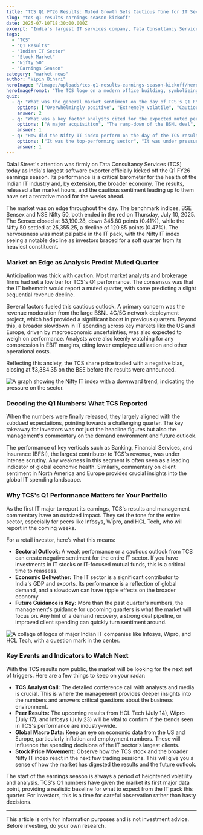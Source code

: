 ```yaml
---
title: "TCS Q1 FY26 Results: Muted Growth Sets Cautious Tone for IT Sector"
slug: "tcs-q1-results-earnings-season-kickoff"
date: 2025-07-10T18:30:00.000Z
excerpt: "India's largest IT services company, Tata Consultancy Services (TCS), announced its Q1 FY26 results today. The results, which showed modest growth, have set a cautious tone for the IT sector as investors watch for signs of a demand revival."
tags:
  - "TCS"
  - "Q1 Results"
  - "Indian IT Sector"
  - "Stock Market"
  - "Nifty 50"
  - "Earnings Season"
category: "market-news"
author: "Vipin Bihari"
heroImage: "/images/uploads/tcs-q1-results-earnings-season-kickoff/hero-image.jpg"
heroImagePrompt: "The TCS logo on a modern office building, symbolizing the start of the corporate earnings season in India."
quiz:
  - q: "What was the general market sentiment on the day of TCS's Q1 FY26 results announcement?"
    options: ["Overwhelmingly positive", "Extremely volatile", "Cautious and negative", "Flat and uneventful"]
    answer: 2
  - q: "What was a key factor analysts cited for the expected muted performance from TCS in Q1?"
    options: ["A major acquisition", "The ramp-down of the BSNL deal", "A sudden surge in hiring", "A new product launch"]
    answer: 1
  - q: "How did the Nifty IT index perform on the day of the TCS results?"
    options: ["It was the top-performing sector", "It was under pressure and declined", "It remained unchanged", "It saw a record-breaking surge"]
    answer: 1
---
```


Dalal Street's attention was firmly on Tata Consultancy Services (TCS) today as India's largest software exporter officially kicked off the Q1 FY26 earnings season. Its performance is a critical barometer for the health of the Indian IT industry and, by extension, the broader economy. The results, released after market hours, and the cautious sentiment leading up to them have set a tentative mood for the weeks ahead.

The market was on edge throughout the day. The benchmark indices, BSE Sensex and NSE Nifty 50, both ended in the red on Thursday, July 10, 2025. The Sensex closed at 83,190.28, down 345.80 points (0.41%), while the Nifty 50 settled at 25,355.25, a decline of 120.85 points (0.47%). The nervousness was most palpable in the IT pack, with the Nifty IT index seeing a notable decline as investors braced for a soft quarter from its heaviest constituent.

### Market on Edge as Analysts Predict Muted Quarter

Anticipation was thick with caution. Most market analysts and brokerage firms had set a low bar for TCS's Q1 performance. The consensus was that the IT behemoth would report a muted quarter, with some predicting a slight sequential revenue decline.

Several factors fueled this cautious outlook. A primary concern was the revenue moderation from the large BSNL 4G/5G network deployment project, which had provided a significant boost in previous quarters. Beyond this, a broader slowdown in IT spending across key markets like the US and Europe, driven by macroeconomic uncertainties, was also expected to weigh on performance. Analysts were also keenly watching for any compression in EBIT margins, citing lower employee utilization and other operational costs.

Reflecting this anxiety, the TCS share price traded with a negative bias, closing at ₹3,384.35 on the BSE before the results were announced.

![A graph showing the Nifty IT index with a downward trend, indicating the pressure on the sector.](/images/uploads/tcs-q1-results-earnings-season-kickoff/nifty-it-index.png)

### Decoding the Q1 Numbers: What TCS Reported

When the numbers were finally released, they largely aligned with the subdued expectations, pointing towards a challenging quarter. The key takeaway for investors was not just the headline figures but also the management's commentary on the demand environment and future outlook.

The performance of key verticals such as Banking, Financial Services, and Insurance (BFSI), the largest contributor to TCS's revenue, was under intense scrutiny. Any weakness in this segment is often seen as a leading indicator of global economic health. Similarly, commentary on client sentiment in North America and Europe provides crucial insights into the global IT spending landscape.

### Why TCS's Q1 Performance Matters for Your Portfolio

As the first IT major to report its earnings, TCS's results and management commentary have an outsized impact. They set the tone for the entire sector, especially for peers like Infosys, Wipro, and HCL Tech, who will report in the coming weeks.

For a retail investor, here’s what this means:
*   **Sectoral Outlook:** A weak performance or a cautious outlook from TCS can create negative sentiment for the entire IT sector. If you have investments in IT stocks or IT-focused mutual funds, this is a critical time to reassess.
*   **Economic Bellwether:** The IT sector is a significant contributor to India's GDP and exports. Its performance is a reflection of global demand, and a slowdown can have ripple effects on the broader economy.
*   **Future Guidance is Key:** More than the past quarter's numbers, the management's guidance for upcoming quarters is what the market will focus on. Any hint of a demand recovery, a strong deal pipeline, or improved client spending can quickly turn sentiment around.

![A collage of logos of major Indian IT companies like Infosys, Wipro, and HCL Tech, with a question mark in the center.](/images/uploads/tcs-q1-results-earnings-season-kickoff/it-sector-outlook.png)

### Key Events and Indicators to Watch Next

With the TCS results now public, the market will be looking for the next set of triggers. Here are a few things to keep on your radar:

*   **TCS Analyst Call:** The detailed conference call with analysts and media is crucial. This is where the management provides deeper insights into the numbers and answers critical questions about the business environment.
*   **Peer Results:** The upcoming results from HCL Tech (July 14), Wipro (July 17), and Infosys (July 23) will be vital to confirm if the trends seen in TCS's performance are industry-wide.
*   **Global Macro Data:** Keep an eye on economic data from the US and Europe, particularly inflation and employment numbers. These will influence the spending decisions of the IT sector's largest clients.
*   **Stock Price Movement:** Observe how the TCS stock and the broader Nifty IT index react in the next few trading sessions. This will give you a sense of how the market has digested the results and the future outlook.

The start of the earnings season is always a period of heightened volatility and analysis. TCS's Q1 numbers have given the market its first major data point, providing a realistic baseline for what to expect from the IT pack this quarter. For investors, this is a time for careful observation rather than hasty decisions.

---
This article is only for information purposes and is not investment advice. Before investing, do your own research.